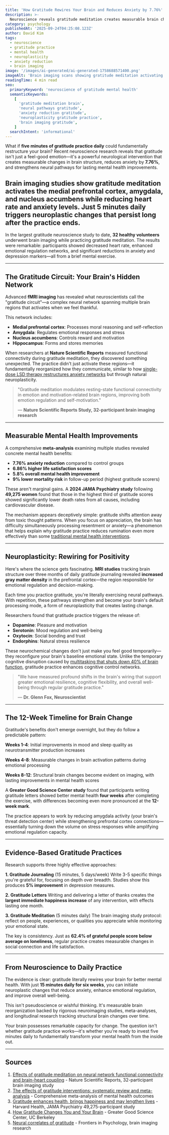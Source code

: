 ```yaml
---
title: 'How Gratitude Rewires Your Brain and Reduces Anxiety by 7.76%'
description: >-
  Neuroscience reveals gratitude meditation creates measurable brain changes, reducing anxiety 7.76% while strengthening neural pathways for lasting mental health improvements.
category: psychology
publishedAt: '2025-09-24T04:25:08.123Z'
author: David Kim
tags:
  - neuroscience
  - gratitude practice
  - mental health
  - neuroplasticity
  - anxiety reduction
  - brain imaging
image: '/images/ai-generated/ai-generated-1758688571400.png'
imageAlt: 'Brain imaging scans showing gratitude meditation activating neural pathways in the prefrontal cortex and gratitude circuit'
readingTime: 4 min read
seo:
  primaryKeyword: 'neuroscience of gratitude mental health'
  semanticKeywords:
    [
      'gratitude meditation brain',
      'neural pathways gratitude',
      'anxiety reduction gratitude',
      'neuroplasticity gratitude practice',
      'brain imaging gratitude',
    ]
  searchIntent: 'informational'
---
```


What if **five minutes of gratitude practice daily** could fundamentally restructure your brain? Recent neuroscience research reveals that gratitude isn't just a feel-good emotion—it's a powerful neurological intervention that creates measurable changes in brain structure, reduces anxiety by **7.76%**, and strengthens neural pathways for lasting mental health improvements.

## Brain imaging studies show gratitude meditation activates the medial prefrontal cortex, amygdala, and nucleus accumbens while reducing heart rate and anxiety levels. Just **5 minutes daily** triggers neuroplastic changes that persist long after the practice ends.

In the largest gratitude neuroscience study to date, **32 healthy volunteers** underwent brain imaging while practicing gratitude meditation. The results were remarkable: participants showed decreased heart rate, enhanced emotional regulation networks, and significant reductions in anxiety and depression markers—all from a brief mental exercise.

---

## The Gratitude Circuit: Your Brain's Hidden Network

Advanced **fMRI imaging** has revealed what neuroscientists call the "gratitude circuit"—a complex neural network spanning multiple brain regions that activates when we feel thankful.

This network includes:

- **Medial prefrontal cortex**: Processes moral reasoning and self-reflection
- **Amygdala**: Regulates emotional responses and stress
- **Nucleus accumbens**: Controls reward and motivation
- **Hippocampus**: Forms and stores memories

When researchers at **Nature Scientific Reports** measured functional connectivity during gratitude meditation, they discovered something unexpected. The practice didn't just activate these regions—it fundamentally reorganized how they communicate, similar to how [single-dose LSD therapy restructures anxiety networks](/psychology/single-dose-lsd-anxiety-treatment-breakthrough-2025) but through natural neuroplasticity.

> "Gratitude meditation modulates resting-state functional connectivity in emotion and motivation-related brain regions, improving both emotion regulation and self-motivation."
>
> — **Nature Scientific Reports Study, 32-participant brain imaging research**

---

## Measurable Mental Health Improvements

A comprehensive **meta-analysis** examining multiple studies revealed concrete mental health benefits:

- **7.76% anxiety reduction** compared to control groups
- **6.86% higher life satisfaction scores**
- **5.8% overall mental health improvement**
- **9% lower mortality risk** in follow-up period (highest gratitude scorers)

These aren't marginal gains. A **2024 JAMA Psychiatry study** following **49,275 women** found that those in the highest third of gratitude scores showed significantly lower death rates from all causes, including cardiovascular disease.

The mechanism appears deceptively simple: gratitude shifts attention away from toxic thought patterns. When you focus on appreciation, the brain has difficulty simultaneously processing resentment or anxiety—a phenomenon that helps explain why gratitude practice reduces rumination even more effectively than some [traditional mental health interventions](/psychology/revolutionary-blood-test-depression-biomarkers).

---

## Neuroplasticity: Rewiring for Positivity

Here's where the science gets fascinating. **MRI studies** tracking brain structure over three months of daily gratitude journaling revealed **increased gray matter density** in the prefrontal cortex—the region responsible for emotional regulation and decision-making.

Each time you practice gratitude, you're literally exercising neural pathways. With repetition, these pathways strengthen and become your brain's default processing mode, a form of neuroplasticity that creates lasting change.

Researchers found that gratitude practice triggers the release of:

- **Dopamine**: Pleasure and motivation
- **Serotonin**: Mood regulation and well-being
- **Oxytocin**: Social bonding and trust
- **Endorphins**: Natural stress resilience

These neurochemical changes don't just make you feel good temporarily—they reconfigure your brain's baseline emotional state. Unlike the temporary cognitive disruption caused by [multitasking that shuts down 40% of brain function](/psychology/cognitive-disengagement-multitasking-brain-shutdown), gratitude practice enhances cognitive control networks.

> "We have measured profound shifts in the brain's wiring that support greater emotional resilience, cognitive flexibility, and overall well-being through regular gratitude practice."
>
> — **Dr. Glenn Fox, Neuroscientist**

---

## The 12-Week Timeline for Brain Change

Gratitude's benefits don't emerge overnight, but they do follow a predictable pattern:

**Weeks 1-4**: Initial improvements in mood and sleep quality as neurotransmitter production increases

**Weeks 4-8**: Measurable changes in brain activation patterns during emotional processing

**Weeks 8-12**: Structural brain changes become evident on imaging, with lasting improvements in mental health scores

A **Greater Good Science Center study** found that participants writing gratitude letters showed better mental health **four weeks** after completing the exercise, with differences becoming even more pronounced at the **12-week mark**.

The practice appears to work by reducing amygdala activity (your brain's threat detection center) while strengthening prefrontal cortex connections—essentially turning down the volume on stress responses while amplifying emotional regulation capacity.

---

## Evidence-Based Gratitude Practices

Research supports three highly effective approaches:

**1. Gratitude Journaling** (15 minutes, 5 days/week)
Write 3-5 specific things you're grateful for, focusing on depth over breadth. Studies show this produces **5% improvement** in depression measures.

**2. Gratitude Letters**
Writing and delivering a letter of thanks creates the **largest immediate happiness increase** of any intervention, with effects lasting one month.

**3. Gratitude Meditation** (5 minutes daily)
The brain imaging study protocol: reflect on people, experiences, or qualities you appreciate while monitoring your emotional state.

The key is consistency. Just as **62.4% of grateful people score below average on loneliness**, regular practice creates measurable changes in social connection and life satisfaction.

---

## From Neuroscience to Daily Practice

The evidence is clear: gratitude literally rewires your brain for better mental health. With just **15 minutes daily for six weeks**, you can initiate neuroplastic changes that reduce anxiety, enhance emotional regulation, and improve overall well-being.

This isn't pseudoscience or wishful thinking. It's measurable brain reorganization backed by rigorous neuroimaging studies, meta-analyses, and longitudinal research tracking structural brain changes over time.

Your brain possesses remarkable capacity for change. The question isn't whether gratitude practice works—it's whether you're ready to invest five minutes daily to fundamentally transform your mental health from the inside out.

---

## Sources

1. [Effects of gratitude meditation on neural network functional connectivity and brain-heart coupling](https://pmc.ncbi.nlm.nih.gov/articles/PMC5506019/) - Nature Scientific Reports, 32-participant brain imaging study
2. [The effects of gratitude interventions: systematic review and meta-analysis](https://pmc.ncbi.nlm.nih.gov/articles/PMC10393216/) - Comprehensive meta-analysis of mental health outcomes
3. [Gratitude enhances health, brings happiness and may lengthen lives](https://www.health.harvard.edu/blog/gratitude-enhances-health-brings-happiness-and-may-even-lengthen-lives-202409113071) - Harvard Health, JAMA Psychiatry 49,275-participant study
4. [How Gratitude Changes You and Your Brain](https://greatergood.berkeley.edu/article/item/how_gratitude_changes_you_and_your_brain) - Greater Good Science Center, UC Berkeley
5. [Neural correlates of gratitude](https://pmc.ncbi.nlm.nih.gov/articles/PMC4588123/) - Frontiers in Psychology, brain imaging research
